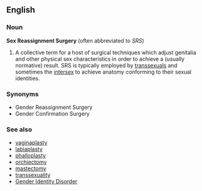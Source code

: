==English==
===Noun===
'''Sex Reassignment Surgery''' (often abbreviated to ''SRS'')
#A collective term for a host of surgical techniques which adjust genitalia and other physical sex characteristics in order to achieve a (usually normative) result.  SRS is typically employed by [[transsexual]]s and sometimes the [[intersex]] to achieve anatomy conforming to their sexual identities.

===Synonyms===
*Gender Reassignment Surgery
*Gender Confirmation Surgery

===See also===
*[[vaginaplasty]]
*[[labiaplasty]]
*[[phalloplasty]]
*[[orchiectomy]]
*[[mastectomy]]
*[[transsexuality]]
*[[Gender Identity Disorder]]
